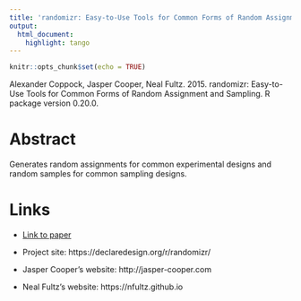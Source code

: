 ```yaml
---
title: 'randomizr: Easy-to-Use Tools for Common Forms of Random Assignment and Sampling'
output:
  html_document:
    highlight: tango
---
```


```r
knitr::opts_chunk$set(echo = TRUE)
```

Alexander Coppock, Jasper Cooper, Neal Fultz. 2015. randomizr: Easy-to-Use Tools for Common Forms of Random Assignment and Sampling. R package version 0.20.0.

# Abstract
Generates random assignments for common experimental designs and random samples for common sampling designs.

# Links
 - <a href='coppock_cooper_fultz_2015.pdf'>Link to paper</a>
 - Project site: https://declaredesign.org/r/randomizr/ 

- Jasper Cooper's website: http://jasper-cooper.com
- Neal Fultz's website: https://nfultz.github.io

